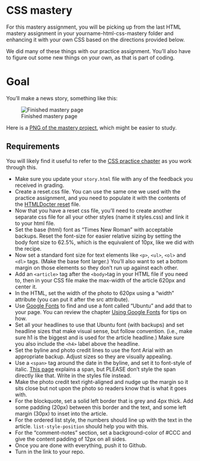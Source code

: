 # CSS mastery

For this mastery assignment, you will be picking up from the last HTML mastery assignment in your yourname-html-css-mastery folder and enhancing it with your own CSS based on the directions provided below.

We did many of these things with our practice assignment. You'll also have to figure out some new things on your own, as that is part of coding.

# Goal

You'll make a news story, something like this:

![Finished mastery page](../images/css-mastery-example.gif)

Here is a [PNG of the mastery project](../images/css-mastery-done.png), which might be easier to study.

## Requirements

::: callout-tip
You will likely find it useful to refer to the [CSS practice chapter](03-css-practice.qmd) as you work through this. 
:::

- Make sure you update your `story.html` file with any of the feedback you received in grading.
- Create a reset.css file. You can use the same one we used with the practice assignment, and you need to populate it with the contents of the [HTMLDocter reset](https://github.com/richclark/HTML5resetCSS/blob/master/reset.css) file.
- Now that you have a reset css file, you'll need to create another separate css file for all your other styles (name it styles.css) and link it to your html file.
- Set the base (html) font as "Times New Roman" with acceptable backups. Reset the font-size for easier relative sizing by setting the body font size to 62.5%, which is the equivalent of 10px, like we did with the recipe.
- Now set a standard font size for text elements like `<p>`, `<ul>`, `<ol>` and `<dl>` tags. (Make the base font larger.) You'll also want to set a bottom margin on those elements so they don't run up against each other.
- Add an `<article>` tag after the `<body>`tag in your HTML file if you need to, then in your CSS file make the max-width of the article 620px and center it.
- In the HTML, set the width of the photo to 620px using a "width" attribute (you can put it after the src attribute).
- Use [Google Fonts](https://fonts.google.com/) to find and use a font called "Ubuntu" and add that to your page. You can review the chapter [Using Google Fonts](../appendices/a-google-fonts.qmd) for tips on how.
- Set all your headlines to use that Ubuntu font (with backups) and set headline sizes that make visual sense, but follow convention. (i.e., make sure h1 is the biggest and is used for the article headline.) Make sure you also include the `<h4>` label above the headline.
- Set the byline and photo credit lines to use the font Arial with an appropriate backup. Adjust sizes so they are visually appealing.
- Use a `<span>` tag around the date in the byline, and set it to font-style of italic. [This page](https://www.w3schools.com/tags/tag_span.asp) explains a span, but PLEASE don't style the span directly like that. Write in the styles file instead.
- Make the photo credit text right-aligned and nudge up the margin so it sits close but not upon the photo so readers know that is what it goes with.
- For the blockquote, set a solid left border that is grey and 4px thick. Add some padding (20px) between this border and the text, and some left margin (30px) to inset into the article.
- For the ordered list style, the numbers should line up with the text in the article. `list-style-position` should help you with this.
- For the "comment-notes" section, set a background-color of #CCC and give the content padding of 12px on all sides.
- Once you are done with everything, push it to Github.
- Turn in the link to your repo.
